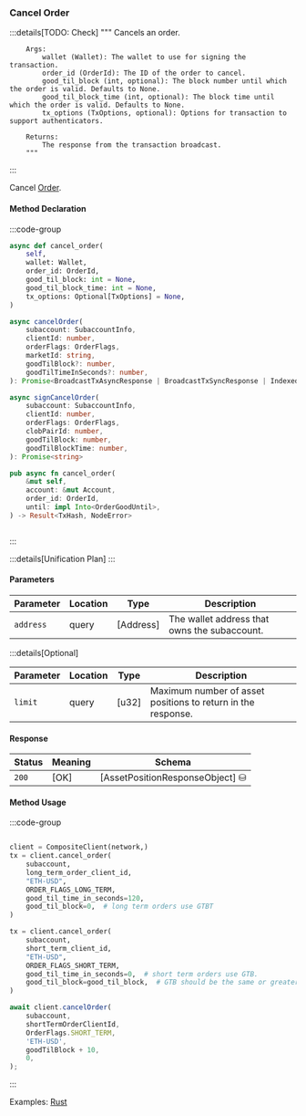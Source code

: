 ### Cancel Order

:::details[TODO: Check]
        """
        Cancels an order.

        Args:
            wallet (Wallet): The wallet to use for signing the transaction.
            order_id (OrderId): The ID of the order to cancel.
            good_til_block (int, optional): The block number until which the order is valid. Defaults to None.
            good_til_block_time (int, optional): The block time until which the order is valid. Defaults to None.
            tx_options (TxOptions, optional): Options for transaction to support authenticators.

        Returns:
            The response from the transaction broadcast.
        """
:::

Cancel [Order].

[Order]: https://docs.rs/dydx-proto/0.2.0/x86_64-unknown-linux-gnu/dydx_proto/dydxprotocol/clob/struct.Order.html

#### Method Declaration

:::code-group

```python [Python]
async def cancel_order(
    self,
    wallet: Wallet,
    order_id: OrderId,
    good_til_block: int = None,
    good_til_block_time: int = None,
    tx_options: Optional[TxOptions] = None,
)
```

```typescript [TypeScript]
async cancelOrder(
    subaccount: SubaccountInfo,
    clientId: number,
    orderFlags: OrderFlags,
    marketId: string,
    goodTilBlock?: number,
    goodTilTimeInSeconds?: number,
): Promise<BroadcastTxAsyncResponse | BroadcastTxSyncResponse | IndexedTx>

async signCancelOrder(
    subaccount: SubaccountInfo,
    clientId: number,
    orderFlags: OrderFlags,
    clobPairId: number,
    goodTilBlock: number,
    goodTilBlockTime: number,
): Promise<string>
```

```rust [Rust]
pub async fn cancel_order(
    &mut self,
    account: &mut Account,
    order_id: OrderId,
    until: impl Into<OrderGoodUntil>,
) -> Result<TxHash, NodeError>
```

```url [API]

```

:::

:::details[Unification Plan]
:::

#### Parameters

| Parameter           | Location | Type               | Description                                                           |
| ------------------- | -------- | ------------------ | --------------------------------------------------------------------- |
| `address`           | query    | [Address]          | The wallet address that owns the subaccount.                          |

:::details[Optional]

| Parameter                     | Location | Type                      | Description                                                  |
| ----------------------------- | -------- | ------------------------- | ------------------------------------------------------------ |
| `limit`                       | query    | [u32]                     | Maximum number of asset positions to return in the response. |

#### Response

| Status | Meaning     | Schema                          |
| ------ | ----------- | ------------------------------- |
| `200`  | [OK]        | [AssetPositionResponseObject] ⛁ |

#### Method Usage

:::code-group

```rust [Rust]
```

```python [Python]
client = CompositeClient(network,)
tx = client.cancel_order(
    subaccount,
    long_term_order_client_id,
    "ETH-USD",
    ORDER_FLAGS_LONG_TERM,
    good_til_time_in_seconds=120,
    good_til_block=0,  # long term orders use GTBT
)

tx = client.cancel_order(
    subaccount,
    short_term_client_id,
    "ETH-USD",
    ORDER_FLAGS_SHORT_TERM,
    good_til_time_in_seconds=0,  # short term orders use GTB.
    good_til_block=good_til_block,  # GTB should be the same or greater than order to cancel
)
```

```typescript [TypeScript]
await client.cancelOrder(
    subaccount,
    shortTermOrderClientId,
    OrderFlags.SHORT_TERM,
    'ETH-USD',
    goodTilBlock + 10,
    0,
);
```

:::

Examples: [Rust]

[Rust]: https://github.com/dydxprotocol/v4-clients/blob/main/v4-client-rs/client/examples/cancel_order.rs
